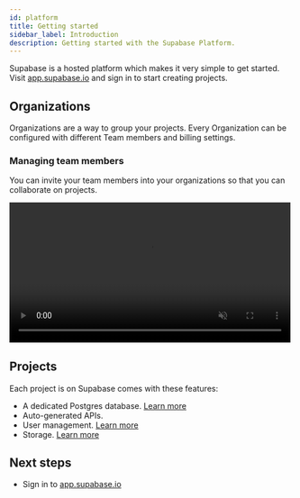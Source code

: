 ```yaml
---
id: platform
title: Getting started
sidebar_label: Introduction
description: Getting started with the Supabase Platform.
---
```



Supabase is a hosted platform which makes it very simple to get started. 
Visit [app.supabase.io](https://app.supabase.io) and sign in to start creating projects.

## Organizations

Organizations are a way to group your projects. Every Organization can be configured with different Team members and billing settings.

### Managing team members

You can invite your team members into your organizations so that you can collaborate on projects.

<video width="99%" muted playsInline controls="true">
<source src="/videos/invite-team.mp4" type="video/mp4" muted playsInline />
</video>

## Projects

Each project is on Supabase comes with these features:

- A dedicated Postgres database. [Learn more](/docs/guides/database)
- Auto-generated APIs. 
- User management. [Learn more](/docs/guides/auth)
- Storage. [Learn more](/docs/guides/storage)

## Next steps

- Sign in to [app.supabase.io](https://app.supabase.io)